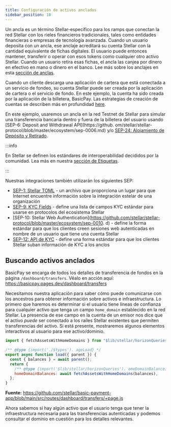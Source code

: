 ```yaml
---
title: Configuración de activos anclados
sidebar_position: 10
---
```


Un ancla es un término Stellar-específico para los ramps que conectan la red Stellar con los rieles financieros tradicionales, tales como entidades financieras o empresas de tecnología avanzada. Cuando un usuario deposita con un ancla, ese anclaje acreditará su cuenta Stellar con la cantidad equivalente de fichas digitales. El usuario puede entonces mantener, transferir o operar con esos tokens como cualquier otro activo Stellar. Cuando un usuario retira esas fichas, el ancla las canjea por dinero en efectivo en mano o dinero en el banco. Lee más sobre los anclajes en esta [sección de anclas](../../../../learn/fundamentals/anchors.mdx).

Cuando un cliente descarga una aplicación de cartera que está conectada a un servicio de fondeo, su cuenta Stellar puede ser creada por la aplicación de cartera o el servicio de fondo. En este ejemplo, la cuenta ha sido creada por la aplicación de la billetera, BasicPay. Las estrategias de creación de cuentas se describen más en profundidad [here](../../application-design-considerations.mdx#account-creation-strategies).

En este ejemplo, usaremos un ancla en la red Testnet de Stellar para simular una transferencia bancaria dentro y fuera de la billetera del usuario usando [SEP-6: Deposit and Withdrawal API](https://github. om/stellar/stellar-protocol/blob/master/ecosystem/sep-0006.md) y/o [SEP-24: Alojamiento de Depósito y Retirado](https://github.com/stellar/stellar-protocol/blob/master/ecosystem/sep-0024.md).

:::info

En Stellar se definen los estándares de interoperabilidad decididos por la comunidad. Lea más en nuestra [sección de Etiquetas](../../../learn/fundamentals/stellar-ecosystem-proposals.mdx).

:::

Nuestras integraciones también utilizarán los siguientes SEP:

- [SEP-1: Stellar TOML](https://github.com/stellar/stellar-protocol/blob/master/ecosystem/sep-0001.md) - un archivo que proporciona un lugar para que Internet encuentre información sobre la integración estelar de una organización
- [SEP-9: KYC Fields](https://github.com/stellar/stellar-protocol/blob/master/ecosystem/sep-0009.md) - define una lista de campos KYC estándar para usarse en protocolos del ecosistema Stellar
- [SEP-10: Stellar Web Authentication](https://github.com/stellar/stellar-protocol/blob/master/ecosystem/sep-0010. d) - define la forma estándar para que los clientes creen sesiones web autenticadas en nombre de un usuario que tiene una cuenta Stellar
- [SEP-12: API de KYC](https://github.com/stellar/stellar-protocol/blob/master/ecosystem/sep-0012.md) - define una forma estándar para que los clientes Stellar suban información de KYC a los anclos

## Buscando activos anclados

BasicPay se encarga de todos los detalles de transferencia de fondos en la página `/dashboard/transfers`. Véalo en acción aquí: https://basicpay.pages.dev/dashboard/transfers

Necesitamos nuestra aplicación para saber cómo puede comunicarse con los ancestros para obtener información sobre activos e infraestructura. Lo primero que haremos es determinar si el usuario tiene líneas de confianza para cualquier activo que tenga un campo `home_domain` establecido en la red Stellar. La presencia de ese campo en la cuenta de un emisor nos dice que el activo _puede_ ser conectado a los raíles Stellar existentes que permiten transferencias del activo. Si está presente, mostraremos algunos elementos interactivos al usuario para ese activo/dominio.

```js title=/src/routes/dashboard/transfers/+page.js
import { fetchAssetsWithHomeDomains } from "$lib/stellar/horizonQueries";

/** @type {import('./$types'). ageLoad} */
export async function load({ parent }) {
  const { balances } = await parent();
  return {
    /** @type {import('$lib/stellar/horizonQueries'). omeDomainBalance[]} */
    homeDomainBalances: await fetchAssetsWithHomeDomains(balances),
  };
}
```

**Fuente:** https://github.com/stellar/basic-payment-app/blob/main/src/routes/dashboard/transfers/+page.js

Ahora sabemos si hay algún activo que el usuario tenga que tener la infraestructura necesaria para las transferencias autenticadas y podemos consultar el dominio en cuestión para los detalles relevantes.
